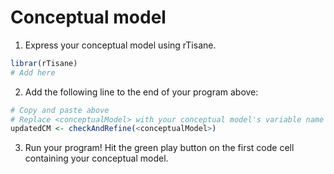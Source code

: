 # Conceptual model

1. Express your conceptual model using rTisane.
```r
librar(rTisane)
# Add here
```

2. Add the following line to the end of your program above: 
```r
# Copy and paste above 
# Replace <conceptualModel> with your conceptual model's variable name
updatedCM <- checkAndRefine(<conceptualModel>)
```

3. Run your program! Hit the green play button on the first code cell containing your conceptual model.
